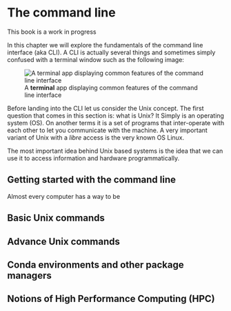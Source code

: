 # The command line

::: callout-caution
This book is a work in progress
:::

In this chapter we will explore the fundamentals of the command line interface (aka CLI). A CLI is actually several things and sometimes simply confused with a terminal window such as the following image:

![A **terminal** app displaying common features of the command line interface](imgs/terminal.png){#terminal .image fig-align="center"}

Before landing into the CLI let us consider the Unix concept. The first question that comes in this section is: what is Unix? It Simply is an operating system (OS). On another terms it is a set of programs that inter-operate with each other to let you communicate with the machine. A very important variant of Unix with a *libre* access is the very known OS Linux.

The most important idea behind Unix based systems is the idea that we can use it to access information and hardware programmatically.

## Getting started with the command line {.unnumbered}

Almost every computer has a way to be

## Basic Unix commands {.unnumbered}

## Advance Unix commands {.unnumbered}

## Conda environments and other package managers {.unnumbered}

## Notions of High Performance Computing (HPC) {.unnumbered}
